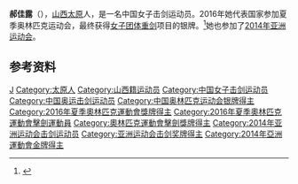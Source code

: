 {{Infobox sportsperson
| name           = 郝佳露
| sport          = [[击剑|击剑]]
| birth_date     = 1987年8月20日
| medaltemplates =
{{MedalSport|女子个人锐剑}}
{{MedalCountry| {{CHN}} }}
{{MedalOlympic}}
{{MedalSilver|[[2016年夏季奧林匹克運動會|2016年 里约热内卢]]| [[2016年夏季奧林匹克運動會擊劍比賽|团体重剑]]}}
}}

'''郝佳露'''（{{bd|1987年|8月20日||}}），[[山西|山西]][[太原|太原]]人，是一名中国女子击剑运动员。2016年她代表国家参加夏季奥林匹克运动会，最终获得[[2016年夏季奧林匹克運動會劍擊女子團體重劍比賽|女子团体重剑]]项目的银牌。<ref>{{cite web|url=http://shanxi.youth.cn/sxyw/201608/t20160814_8544262.htm|title=太原姑娘郝佳露获女子奥运会重剑团体银牌|accessdate=2017-02-25|publisher=中国青年网|date=2016-08-14|archive-url=https://web.archive.org/web/20170226131045/http://shanxi.youth.cn/sxyw/201608/t20160814_8544262.htm#|archive-date=2017-02-26|dead-url=yes}}</ref>她也参加了[[2014年亚洲运动会|2014年亚洲运动会]]。

==参考资料==
{{Reflist}}
{{DEFAULTSORT:Hao Jialu}}
[[Category:郝姓|J]]
[[Category:太原人|Category:太原人]]
[[Category:山西籍运动员|Category:山西籍运动员]]
[[Category:中国女子击剑运动员|Category:中国女子击剑运动员]]
[[Category:中国奥运击剑运动员|Category:中国奥运击剑运动员]]
[[Category:中国奥林匹克运动会银牌得主|Category:中国奥林匹克运动会银牌得主]]
[[Category:2016年夏季奧林匹克運動會獎牌得主|Category:2016年夏季奧林匹克運動會獎牌得主]]
[[Category:2016年夏季奧林匹克運動會擊劍運動員|Category:2016年夏季奧林匹克運動會擊劍運動員]]
[[Category:奧林匹克運動會擊劍獎牌得主|Category:奧林匹克運動會擊劍獎牌得主]]
[[Category:2014年亚洲运动会击剑运动员|Category:2014年亚洲运动会击剑运动员]]
[[Category:亚洲运动会击剑奖牌得主|Category:亚洲运动会击剑奖牌得主]]
[[Category:2014年亞洲運動會金牌得主|Category:2014年亞洲運動會金牌得主]]